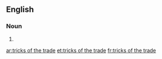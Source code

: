 ==English==

===Noun===
{{head|en|head=[[trick]]s [[of]] [[the]] [[trade]]}}

# {{plural of|trick of the trade}}

[[ar:tricks of the trade]]
[[et:tricks of the trade]]
[[fr:tricks of the trade]]